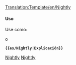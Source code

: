 <noinclude>[[Translation:Template/en/Nightly]]</noinclude><noinclude>
</noinclude>{{es/Metaplantilla de avisos| tipo   = información
| imagen = en/NightlyIcon.png
| texto  = <strong>Versión de desarrollo (Nightly Builds)</strong><br />Las características mencionadas en esta sección sólo están disponibles actualmente en versiones no estables que no son lanzamientos oficiales, sino [[es/Archive/Community/Versión de desarrollo|versiones de desarrollo]], betas o versiones de prueba. {{{1|}}}
}}<noinclude>

====Uso====
Use como:

 {{en/S|es/Nightly}}

o

 '''<nowiki>{{es/Nightly|Explicación}}</nowiki>'''

[[Category:es/Plantillas|Nightly]][[Category:es/Cajas de mensajes|Nightly]]</noinclude>